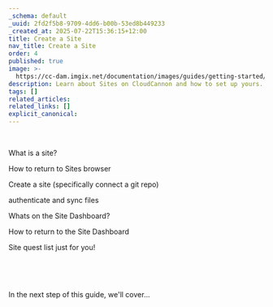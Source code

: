```yaml
---
_schema: default
_uuid: 2fd2f5b8-9709-4dd6-b00b-53ed8b449233
_created_at: 2025-07-22T15:36:15+12:00
title: Create a Site
nav_title: Create a Site
order: 4
published: true
image: >-
  https://cc-dam.imgix.net/documentation/images/guides/getting-started/guide-thumbnails/CloudCannon-Getting-Started-Thumbnail-Universal.png
description: Learn about Sites on CloudCannon and how to set up yours.
tags: []
related_articles:
related_links: []
explicit_canonical:
---
```

&nbsp;

What is a site?

How to return to Sites browser

Create a site (specifically connect a git repo)

authenticate and sync files

Whats on the Site Dashboard?

How to return to the Site Dashboard

Site quest list just for you!

&nbsp;

&nbsp;

In the next step of this guide, we'll cover...
